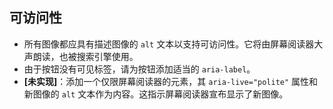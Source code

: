 ## 可访问性

* 所有图像都应具有描述图像的 `alt` 文本以支持可访问性。它将由屏幕阅读器大声朗读，也被搜索引擎使用。
* 由于按钮没有可见标签，请为按钮添加适当的 `aria-label`。
* **[未实现]**：添加一个仅限屏幕阅读器的元素，其 `aria-live="polite"` 属性和新图像的 `alt` 文本作为内容。这指示屏幕阅读器宣布显示了新图像。

